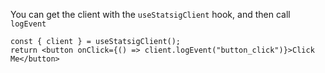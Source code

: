 You can get the client with the `useStatsigClient` hook, and then call `logEvent`

```tsx
const { client } = useStatsigClient();
return <button onClick={() => client.logEvent("button_click")}>Click Me</button>
```

